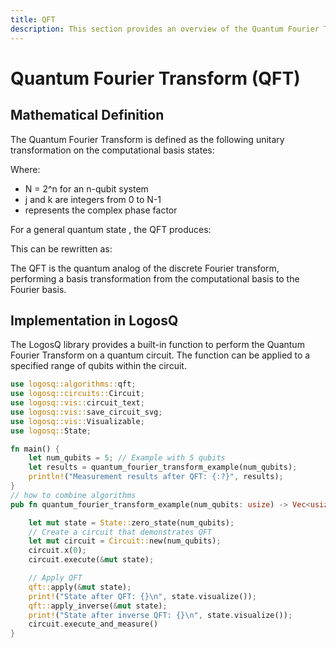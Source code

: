 ```yaml
---
title: QFT
description: This section provides an overview of the Quantum Fourier Transform (QFT) in the LogosQ Library.
---
```


# Quantum Fourier Transform (QFT)

## Mathematical Definition

The Quantum Fourier Transform is defined as the following unitary transformation on the computational basis states:

<BlockMath math="|j\rangle \mapsto \frac{1}{\sqrt{N}} \sum_{k=0}^{N-1} e^{2\pi ijk/N} |k\rangle" />

Where:
- N = 2^n for an n-qubit system
- j and k are integers from 0 to N-1
- <InlineMath math="e^{2\pi ijk/N}" /> represents the complex phase factor

For a general quantum state <InlineMath math="|\psi\rangle = \sum_{j=0}^{N-1} \alpha_j |j\rangle" />, the QFT produces:

<BlockMath math="QFT|\psi\rangle = \sum_{j=0}^{N-1} \alpha_j \frac{1}{\sqrt{N}} \sum_{k=0}^{N-1} e^{2\pi ijk/N} |k\rangle" />

This can be rewritten as:

<BlockMath math="QFT|\psi\rangle = \frac{1}{\sqrt{N}} \sum_{k=0}^{N-1} \left(\sum_{j=0}^{N-1} \alpha_j e^{2\pi ijk/N}\right) |k\rangle" />

The QFT is the quantum analog of the discrete Fourier transform, performing a basis transformation from the computational basis to the Fourier basis.

## Implementation in LogosQ

The LogosQ library provides a built-in function to perform the Quantum Fourier Transform on a quantum circuit. The function can be applied to a specified range of qubits within the circuit.

```rust
use logosq::algorithms::qft;
use logosq::circuits::Circuit;
use logosq::vis::circuit_text;
use logosq::vis::save_circuit_svg;
use logosq::vis::Visualizable;
use logosq::State;

fn main() {
    let num_qubits = 5; // Example with 5 qubits
    let results = quantum_fourier_transform_example(num_qubits);
    println!("Measurement results after QFT: {:?}", results);
}
// how to combine algorithms
pub fn quantum_fourier_transform_example(num_qubits: usize) -> Vec<usize> {

    let mut state = State::zero_state(num_qubits);
    // Create a circuit that demonstrates QFT
    let mut circuit = Circuit::new(num_qubits);
    circuit.x(0);
    circuit.execute(&mut state);

    // Apply QFT
    qft::apply(&mut state);
    print!("State after QFT: {}\n", state.visualize());
    qft::apply_inverse(&mut state);
    print!("State after inverse QFT: {}\n", state.visualize());
    circuit.execute_and_measure()
}
```